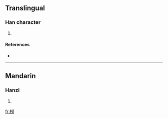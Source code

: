 ==Translingual==

===Han character===
{{Han char|rn=75|rad=木|as=12|sn=16|four=4992<sub>7</sub>|canj=木火火尸 (DFFS)}}

# {{defn|Han|sort=木12}}

====References====
* {{Han ref|kx=0555.190|dkj=15603|hdz=21296.040|uh=6A6F|ud=27247|bh=E9D4|bd=59860}}

----

==Mandarin==

===Hanzi===
{{cmn-hanzi|pin=[[lào]] ([[lao4]])|wg=lao<sup>4</sup>}}

# {{defn|Mandarin|sort=木12}}

[[fr:橯]]